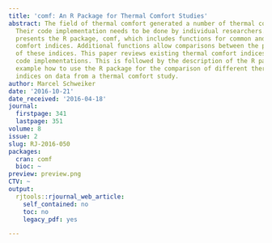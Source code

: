 ```yaml
---
title: 'comf: An R Package for Thermal Comfort Studies'
abstract: The field of thermal comfort generated a number of thermal comfort indices.
  Their code implementation needs to be done by individual researchers. This paper
  presents the R package, comf, which includes functions for common and new thermal
  comfort indices. Additional functions allow comparisons between the predictive performance
  of these indices. This paper reviews existing thermal comfort indices and available
  code implementations. This is followed by the description of the R package and an
  example how to use the R package for the comparison of different thermal comfort
  indices on data from a thermal comfort study.
author: Marcel Schweiker
date: '2016-10-21'
date_received: '2016-04-18'
journal:
  firstpage: 341
  lastpage: 351
volume: 8
issue: 2
slug: RJ-2016-050
packages:
  cran: comf
  bioc: ~
preview: preview.png
CTV: ~
output:
  rjtools::rjournal_web_article:
    self_contained: no
    toc: no
    legacy_pdf: yes

---
```

